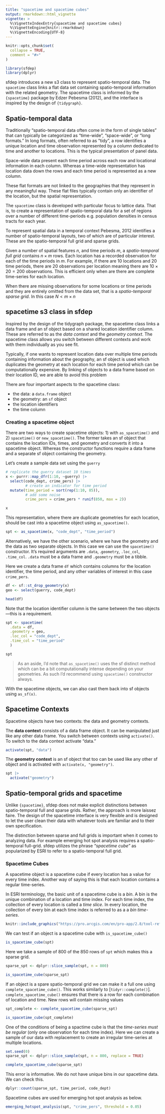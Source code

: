 ```yaml
---
title: "spacetime and spacetime cubes"
output: rmarkdown::html_vignette
vignette: >
  %\VignetteIndexEntry{spacetime and spacetime cubes}
  %\VignetteEngine{knitr::rmarkdown}
  %\VignetteEncoding{UTF-8}
---
```


```r
knitr::opts_chunk$set(
  collapse = TRUE,
  comment = "#>"
)
```

```r
library(sfdep)
library(dplyr)
```

sfdep introduces a new s3 class to represent spatio-temporal data. The `spacetime` class links a flat data set containing spatio-temporal information with the related geometry. The spacetime class is informed by the `{spacetime}` package by Edzer Pebesma (2012), and the interface is inspired by the design of `{tidygraph}`.

## Spatio-temporal data

Traditionally "spatio-temporal data often come in the form of single tables" that can typically be categorized as "time-wide", "space-wide", or "long formats." In long formats, often referred to as "tidy", a row identifies a unique location and time observation represented by a column dedicated to time and another to locations. This is the typical presentation of panel data.

Space-wide data present each time period across each row and locational information in each column. Whereas a time-wide representation has location data down the rows and each time period is represented as a new column.

These flat formats are not linked to the geographies that they represent in any meaningful way. These flat files typically contain only an identifier of the location, but the spatial representation.

The `spacetime` class is developed with particular focus to lattice data. That is, to create a representation of spatio-temporal data for a set of regions over a number of different time-periods e.g. population densities in census tracts for each year.

To represent spatial data in a temporal context Pebesma, 2012 identifies a number of spatio-temporal layouts, two of which are of particular interest. These are the spatio-temporal full grid and sparse grids.

Given a number of spatial features $n$, and time periods $m$, a *spatio-temporal full grid* contains $n \times m$ rows. Each location has a recorded observation for each of the time periods in $m$. For example, if there are 10 locations and 20 time periods, there are 20 observations per location meaning there are $10 \times 20 = 200$ observations. This is efficient only when are there are complete time-series for each location.

When there are missing observations for some locations or time periods and they are entirely omitted from the data set, that is a *spatio-temporal sparse grid*. In this case $N \lt m \times n$

## spacetime s3 class in sfdep

Inspired by the design of the tidygraph package, the spacetime class links a data frame and an sf object based on a shared location identifier column. These are referred to as the *data context* and the *geometry context*. The spacetime class allows you switch between different contexts and work with them individually as you see fit.

Typically, if one wants to represent location data over multiple time periods containing information about the geography, an sf object is used which duplicates the geometry at each location for each time period which can be computationally expensive. By linking sf objects to a data frame based on their location ID, we are able to avoid this problem

There are four important aspects to the spacetime class:

-   the data: a `data.frame` object
-   the geometry: an `sf` object
-   the location identifiers
-   the time column

### Creating a spacetime object

There are two ways to create spacetime objects: 1) with `as_spacetime()` and 2) `spacetime()` or `new_spacetime()`. The former takes an sf object that contains the location IDs, times, and geometry and converts it into a spacetime object. Whereas the constructor functions require a data frame and a separate sf object containing the geometry.

Let's create a sample data set using the `guerry`

```r
# replicate the guerry dataset 10 times
x <- purrr::map_dfr(1:10, ~guerry) |> 
  select(code_dept, crime_pers) |> 
         # create an indicator for time period
  mutate(time_period = sort(rep(1:10, 85)), 
         # add some noise 
         crime_pers = crime_pers * runif(850, max = 2))

x
```

This representation, where there are duplicate geometries for each location, should be cast into a spacetime object using `as_spacetime()`. 

```r
spt <- as_spacetime(x, "code_dept", "time_period")
```

Alternatively, we have the other scenario, where we have the geometry and the data as two separate objects. In this case we can use the `spacetime()` constructor. It's required arguments are `.data`, .`geometry`, `.loc_col`, `.time_col`. `.data` must be a data frame and `.geometry` must be a tibble.

Here we create a data frame `df` which contains columns for the location identifier, the time period, and any other variables of interest in this case `crime_pers`.

```r
df <- sf::st_drop_geometry(x)
geo <- select(guerry, code_dept)

head(df)
```

Note that the location identifier column is the same between the two objects—this is a requirement. 

```r
spt <- spacetime(
  .data = df, 
  .geometry = geo, 
  .loc_col = "code_dept", 
  .time_col = "time_period"
  ) 

spt
```

> As an aside, I'd note that `as_spacetime()` uses the sf distinct method which can be a bit computationally intense depending on your geometries. As such I'd recommend using `spacetime()` constructor always. 

With the spacetime objects, we can also cast them back into sf objects using `as_sf(x)`.


## Spacetime Contexts

Spacetime objects have two contexts: the data and geometry contexts. 

The **data context** consists of a data frame object. It can be manipulated just like any other data frame. You switch between contexts using `activate()`. To switch to the data context activate "data."

```r
activate(spt, "data")
```

The **geometry context** is an sf object that too can be used like any other sf object and is activated with `activate(x, "geometry")`.

```r
spt |> 
  activate("geometry") 
```

## Spatio-temporal grids and spacetime 

Unlike `{spacetime}`, sfdep does not make explicit distinctions between spatio-temporal full and sparse grids. Rather, the approach is more laissez faire. The design of the spacetime interface is very flexible and is designed to let the user clean their data with whatever tools are familiar and to their own specification. 

The distinction between sparse and full grids is important when it comes to analyzing data. For example emerging hot spot analysis requires a spatio-temporal full-grid. sfdep utilizes the phrase _"spacetime cube"_ as popularized by ESRI to refer to a spatio-temporal full grid. 


### Spacetime Cubes

A spacetime object is a spacetime cube if every location has a value for every time index. Another way of saying this is that each location contains a regular time-series. 

In ESRI terminology, the basic unit of a spacetime cube is a _bin_. A bin is the unique combination of a location and time index. For each time index, the collection of every location is called a _time slice_. In every location, the collection of every bin at each time index is referred to as a a _bin time-series_.

```r
knitr::include_graphics("https://pro.arcgis.com/en/pro-app/2.8/tool-reference/space-time-pattern-mining/GUID-0FEECE1A-6B54-44B4-AE49-05E7EA849A8B-web.png")
```


We can test if an object is a spacetime cube with `is_spacetime_cube()`

```r
is_spacetime_cube(spt)
```

Here we take a sample of 800 of the 850 rows of `spt` which makes this a sparse grid. 

```r
sparse_spt <- dplyr::slice_sample(spt, n = 800)

is_spacetime_cube(sparse_spt)
```

If an object is a spare spatio-temporal grid we can make it a full one using `complete_spacetime_cube()`. This works similarly to [`tidyr::complete()`]. `complete_spacetime_cube()` ensures that there is a row for each combination of location and time. New rows will contain missing values

```r
spt_complete <- complete_spacetime_cube(sparse_spt)

is_spacetime_cube(spt_complete)
```

One of the conditions of being a spactime cube is that the _time-series must be regular_ (only one observation for each time index). Here we can create a sample of our data with replacement to create an irregular time-series at multiple locations.

```r
set.seed(0)
sparse_spt <- dplyr::slice_sample(spt, n = 800, replace = TRUE)

complete_spacetime_cube(sparse_spt)
```

This error is informative. We do not have unique bins in our spacetime data. We can check this. 

```r
dplyr::count(sparse_spt, time_period, code_dept)
```

Spacetime cubes are used for emerging hot spot analysis as below. 

```r
emerging_hotspot_analysis(spt, "crime_pers", threshold = 0.05)

```





<!--

-   The spacetime cube as made popular by ESRI is a spatio-temporal full grid (Pebesma, 2012)

    -   when setting columns from geometry context to data context follows this advice "for each moment in time, the same set of spatial entities is sampled." (Pebesma, 2012)

-   "Unsampled combinations of (space, time) are stored in this class, but are assigned a missing value NA." (Pebesma, 2012)

    -   If data is represented in a "spatio-temporal sparse grid" it can be made into a full grid using `complete_spacetime_cube()`

‚
-->
